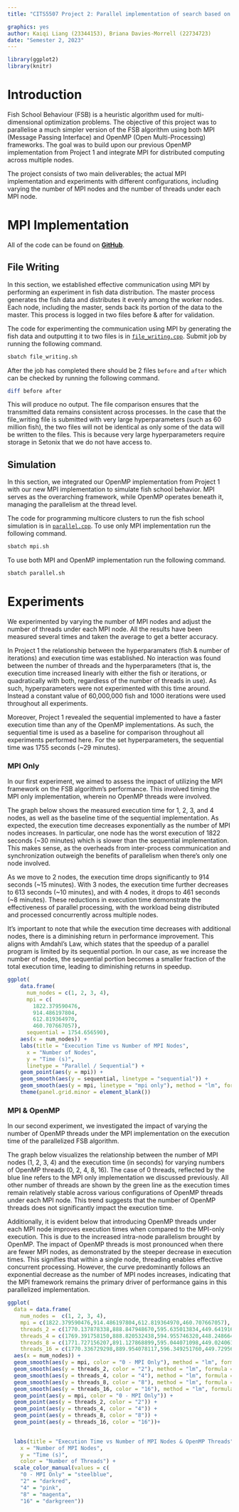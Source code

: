```yaml
---
title: "CITS5507 Project 2: Parallel implementation of search based on MPI and OpenMP"

graphics: yes
author: Kaiqi Liang (23344153), Briana Davies-Morrell (22734723)
date: "Semester 2, 2023"
---
```


```r
library(ggplot2)
library(knitr)
```

# Introduction

Fish School Behaviour (FSB) is a heuristic algorithm used for multi-dimensional optimization problems. The objective of this project was to parallelise a much simpler version of the FSB algorithm using both MPI (Message Passing Interface) and OpenMP (Open Multi-Processing) frameworks. The goal was to build upon our previous OpenMP implementation from Project 1 and integrate MPI for distributed computing across multiple nodes. 

The project consists of two main deliverables; the actual MPI implementation and experiments with different configurations, including varying the number of MPI nodes and the number of threads under each MPI node.

# MPI Implementation  

All of the code can be found on [**GitHub**](https://github.com/Kaiqi-Liang/CITS5507-Project).

## File Writing

In this section, we established effective communication using MPI by performing an experiment in fish data distribution. The master process generates the fish data and distributes it evenly among the worker nodes. Each node, including the master, sends back its portion of the data to the master. This process is logged in two files before & after for validation.

The code for experimenting the communication using MPI by generating the fish data and outputting it to two files is in [`file_writing.cpp`](https://github.com/Kaiqi-Liang/CITS5507-Project/blob/main/file_writing.cpp). Submit job by running the following command.

```bash
sbatch file_writing.sh
```

After the job has completed there should be 2 files `before` and `after` which can be checked by running the following command.

```bash
diff before after
```

This will produce no output. The file comparison ensures that the transmitted data remains consistent across processes. In the case that the file_writing file is submitted with very large hyperparameters (such as 60 million fish), the two files will not be identical as only some of the data will be written to the files. This is because very large hyperparameters require storage in Setonix that we do not have access to.  

## Simulation

In this section, we integrated our OpenMP implementation from Project 1 with our new MPI implementation to simulate fish school behavior. MPI serves as the overarching framework, while OpenMP operates beneath it, managing the parallelism at the thread level. 

The code for programming multicore clusters to run the fish school simulation is in [`parallel.cpp`](https://github.com/Kaiqi-Liang/CITS5507-Project/blob/main/parallel.cpp). To use only MPI implementation run the following command.

```bash
sbatch mpi.sh
```

To use both MPI and OpenMP implementation run the following command.

```bash
sbatch parallel.sh
```

# Experiments

We experimented by varying the number of MPI nodes and adjust the number of threads under each MPI node. All the results have been measured several times and taken the average to get a better accuracy. 

In Project 1 the relationship between the hyperparamaters (fish & number of iterations) and execution time was established. No interaction was found between the number of threads and the hyperparameters (that is, the execution time increased linearly with either the fish or iterations, or quadratically with both, regardless of the number of threads in use). As such, hyperparameters were not experimented with this time around. Instead a constant value of 60,000,000 fish and 1000 iterations were used throughout all experiments. 

Moreover, Project 1 revealed the sequential implemented to have a faster execution time than any of the OpenMP implementations. As such, the sequential time is used as a baseline for comparison throughout all experiments performed here. For the set hyperparameters, the sequential time was 1755 seconds (~29 minutes).

### MPI Only

In our first experiment, we aimed to assess the impact of utilizing the MPI framework on the FSB algorithm's performance. This involved timing the MPI only implementation, wherein no OpenMP threads were involved. 

The graph below shows the measured execution time for 1, 2, 3, and 4 nodes, as well as the baseline time of the sequential implementation. As expected, the execution time decreases exponentially as the number of MPI nodes increases. In particular, one node has the worst execution of 1822 seconds (~30 minutes) which is slower than the sequential implementation. This makes sense, as the overheads from inter-process communication and synchronization outweigh the benefits of parallelism when there's only one node involved.

As we move to 2 nodes, the execution time drops significantly to 914 seconds (~15 minutes). With 3 nodes, the execution time further decreases to 613 seconds (~10 minutes), and with 4 nodes, it drops to 461 seconds (~8 minutes). These reductions in execution time demonstrate the effectiveness of parallel processing, with the workload being distributed and processed concurrently across multiple nodes.

It's important to note that while the execution time decreases with additional nodes, there is a diminishing return in performance improvement. This aligns with Amdahl's Law, which states that the speedup of a parallel program is limited by its sequential portion. In our case, as we increase the number of nodes, the sequential portion becomes a smaller fraction of the total execution time, leading to diminishing returns in speedup.

```r
ggplot(
    data.frame(
      num_nodes = c(1, 2, 3, 4),
      mpi = c(
        1822.379590476,
        914.486197804,
        612.819364970,
        460.707667057),
      sequential = 1754.656590),
    aes(x = num_nodes)) +
    labs(title = "Execution Time vs Number of MPI Nodes",
      x = "Number of Nodes",
      y = "Time (s)",
      linetype = "Parallel / Sequential") +
    geom_point(aes(y = mpi)) +
    geom_smooth(aes(y = sequential, linetype = "sequential")) +
    geom_smooth(aes(y = mpi, linetype = "mpi only"), method = "lm", formula = y ~ exp(-x), se = FALSE) +
    theme(panel.grid.minor = element_blank())
```

### MPI & OpenMP 

In our second experiment, we investigated the impact of varying the number of OpenMP threads under the MPI implementation on the execution time of the parallelized FSB algorithm. 

The graph below visualizes the relationship between the number of MPI nodes (1, 2, 3, 4) and the execution time (in seconds) for varying numbers of OpenMP threads (0, 2, 4, 8, 16). The case of 0 threads, reflected by the blue line refers to the MPI only implementation we discussed previously. All other number of threads are shown by the green line as the execution times remain relatively stable across various configurations of OpenMP threads under each MPI node. This trend suggests that the number of OpenMP threads does not significantly impact the execution time.

Additionally, it is evident below that introducing OpenMP threads under each MPI node improves execution times when compared to the MPI-only execution. This is due to the increased intra-node parallelism brought by OpenMP. The impact of OpenMP threads is most pronounced when there are fewer MPI nodes, as demonstrated by the steeper decrease in execution times. This signifies that within a single node, threading enables effective concurrent processing. However, the curve predominantly follows an exponential decrease as the number of MPI nodes increases, indicating that the MPI framework remains the primary driver of performance gains in this parallelized implementation.

```r
ggplot(
  data = data.frame(
    num_nodes =  c(1, 2, 3, 4),
    mpi = c(1822.379590476,914.486197804,612.819364970,460.707667057),
    threads_2 = c(1770.137878338,888.847948670,595.635013834,449.641916923),
    threads_4 = c(1769.391758150,888.820532438,594.955746320,448.248664594),
    threads_8 = c(1771.727156207,891.127868899,595.044071098,449.024061848),
    threads_16 = c(1770.336729298,889.954078117,596.349251760,449.729564190)),
  aes(x = num_nodes)) +
  geom_smooth(aes(y = mpi, color = "0 - MPI Only"), method = "lm", formula = y ~ exp(-x), se = FALSE) +
  geom_smooth(aes(y = threads_2, color = "2"), method = "lm", formula = y ~ exp(-x), se = FALSE) +
  geom_smooth(aes(y = threads_4, color = "4"), method = "lm", formula = y ~ exp(-x), se = FALSE) +
  geom_smooth(aes(y = threads_8, color = "8"), method = "lm", formula = y ~ exp(-x), se = FALSE) +
  geom_smooth(aes(y = threads_16, color = "16"), method = "lm", formula = y ~ exp(-x), se = FALSE) +
  geom_point(aes(y = mpi, color = "0 - MPI Only")) +
  geom_point(aes(y = threads_2, color = "2")) +
  geom_point(aes(y = threads_4, color = "4")) +
  geom_point(aes(y = threads_8, color = "8")) +
  geom_point(aes(y = threads_16, color = "16"))+

  
  labs(title = "Execution Time vs Number of MPI Nodes & OpenMP Threads",
    x = "Number of MPI Nodes",
    y = "Time (s)",
    color = "Number of Threads") +
  scale_color_manual(values = c(
    "0 - MPI Only" = "steelblue",
    "2" = "darkred",
    "4" = "pink",
    "8" = "magenta",
    "16" = "darkgreen"))
```
